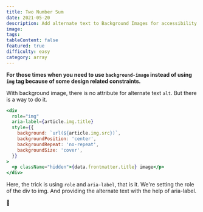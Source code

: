 ```yaml
---
title: Two Number Sum
date: 2021-05-20
description: Add alternate text to Background Images for accessibility purposes
image:
tags:
tableContent: false
featured: true
difficulty: easy
category: array
---
```


**For those times when you need to use `background-image` instead of using `img` tag because of some design related constraints.**

With background image, there is no attribute for alternate text `alt`. But there is a way to do it.

```jsx
<div
  role="img"
  aria-label={article.img.title}
  style={{
    background: `url(${article.img.src})`,
    backgroundPosition: 'center',
    backgroundRepeat: 'no-repeat',
    backgroundSize: 'cover',
  }}
>
  <p className="hidden">{data.frontmatter.title} image</p>
</div>
```

Here, the trick is using `role` and `aria-label`, that is it. We're setting the role of the div to img. And providing the alternate text with the help of aria-label.

🍃
